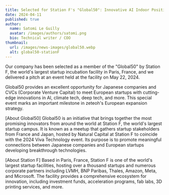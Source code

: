 ```yaml
---
title: Selected for Station F's "Global50": Innovative AI Indoor Positioning Solution Gains International Recognition
date: 2024-04-11
published: true
author:
  name: Satomi Le Guilly
  avatar: /images/authors/satomi.png
  bio: Technical writer / COO
thumbnail:
  url: /images/news-images/global50.webp
  alt: global50-stationF
---
```


Our company has been selected as a member of the "Global50" by Station F, the world's largest startup incubation facility in Paris, France, and we delivered a pitch at an event held at the facility on May 22, 2024.

Global50 provides an excellent opportunity for Japanese companies and CVCs (Corporate Venture Capital) to meet European startups with cutting-edge innovations in AI, climate tech, deep tech, and more. This special event marks an important milestone in zeteoh's European expansion strategy.

[About Global50]
Global50 is an initiative that brings together the most promising innovators from around the world at Station F, the world's largest startup campus. It is known as a meetup that gathers startup stakeholders from France and Japan, hosted by Natural Capital at Station F to coincide with the 2024 Viva Technology event. Its purpose is to promote meaningful connections between Japanese companies and European startups developing breakthrough technologies.

[About Station F]
Based in Paris, France, Station F is one of the world's largest startup facilities, hosting over a thousand startups and numerous corporate partners including LVMH, BNP Paribas, Thales, Amazon, Meta, and Microsoft. The facility provides a comprehensive ecosystem for innovation, including investment funds, acceleration programs, fab labs, 3D printing services, and more.